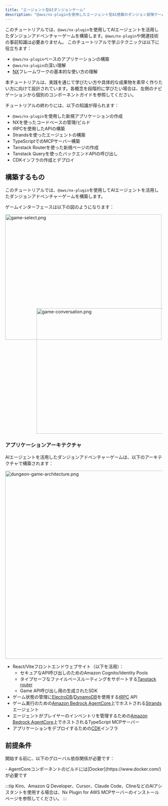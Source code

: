 ```yaml
---
title: "エージェント型AIダンジョンゲーム"
description: "@aws/nx-pluginを使用したエージェント型AI搭載のダンジョン冒険ゲームの作り方チュートリアル"
---
```





このチュートリアルでは、`@aws/nx-plugin`を使用してAIエージェントを活用したダンジョンアドベンチャーゲームを構築します。`@aws/nx-plugin`や関連技術の事前知識は必要ありません。
このチュートリアルで学ぶテクニックは以下に役立ちます：
- `@aws/nx-plugin`ベースのアプリケーションの構築
- `@aws/nx-plugin`の深い理解
- [NX](https://nx.dev/)フレームワークの基本的な使い方の理解

<Aside>本チュートリアルは、実践を通じて学びたい方や具体的な成果物を素早く作りたい方に向けて設計されています。各概念を段階的に学びたい場合は、左側のナビゲーションから個別のコンポーネントガイドを参照してください。</Aside>

チュートリアルの終わりには、以下の知識が得られます：

- `@aws/nx-plugin`を使用した新規アプリケーションの作成
- NXを使ったコードベースの管理/ビルド
- tRPCを使用したAPIの構築
- Strandsを使ったエージェントの構築
- TypeScriptでのMCPサーバー構築
- Tanstack Routerを使った新規ページの作成
- Tanstack Queryを使ったバックエンドAPIの呼び出し
- CDKインフラの作成とデプロイ

## 構築するもの

このチュートリアルでは、`@aws/nx-plugin`を使用してAIエージェントを活用したダンジョンアドベンチャーゲームを構築します。

ゲームインターフェースは以下の図のようになります：

<Image src={gameSelectPng} alt="game-select.png" width="500" height="400" />
<div style="margin-top: -100px; margin-left: 100px;">
<Image src={gameConversationPng} alt="game-conversation.png" width="500" height="400" />
</div>

### アプリケーションアーキテクチャ

AIエージェントを活用したダンジョンアドベンチャーゲームは、以下のアーキテクチャで構築されます：

<Image style="margin: auto" src={dungeonAdventureArchitecturePng} alt="dungeon-game-architecture.png" height="600" />

- React/Viteフロントエンドウェブサイト（以下を活用）：
  - セキュアなAPI呼び出しのためのAmazon Cognito/Identity Pools
  - タイプセーフなファイルベースルーティングをサポートする[Tanstack router](https://tanstack.com/router/latest)
  - Game API呼び出し用の生成されたSDK
- ゲーム状態の管理に[ElectroDB](https://electrodb.dev/)/[DynamoDB](https://aws.amazon.com/dynamodb/)を使用する[tRPC](https://trpc.io/) API
- ゲーム実行のための[Amazon Bedrock AgentCore](https://aws.amazon.com/bedrock/agentcore/)上でホストされる[Strands](https://strandsagents.com/latest/)エージェント
- エージェントがプレイヤーのインベントリを管理するための[Amazon Bedrock AgentCore](https://aws.amazon.com/bedrock/agentcore/)上でホストされるTypeScript MCPサーバー
- アプリケーションをデプロイするための[CDK](https://docs.aws.amazon.com/cdk/v2/guide/home.html)インフラ

## 前提条件

開始する前に、以下のグローバル依存関係が必要です：

<Snippet name="required-prerequisites" />
- AgentCoreコンポーネントのビルドには[Docker](https://www.docker.com/)が必要です

:::tip
Kiro、Amazon Q Developer、Cursor、Claude Code、ClineなどのAIアシスタントを使用する場合は、<Link path="/get_started/building-with-ai">Nx Plugin for AWS MCPサーバーのインストール</Link>ページを参照してください。
:::